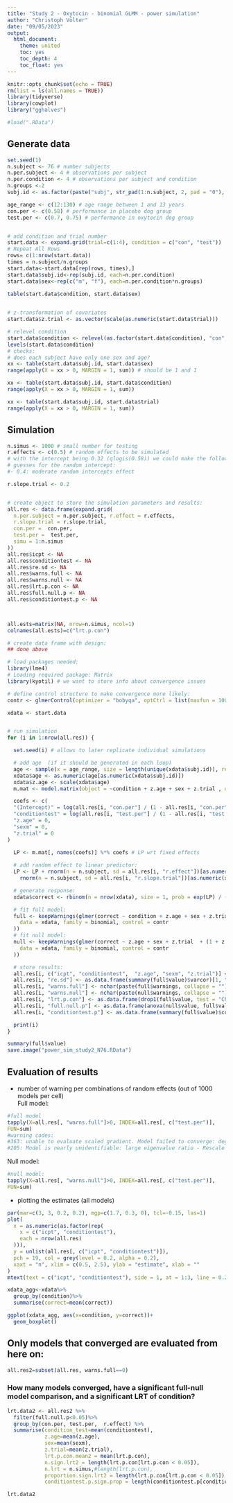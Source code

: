 ```yaml
---
title: "Study 2 - Oxytocin - binomial GLMM - power simulation"
author: "Christoph Völter"
date: "09/05/2023"
output: 
  html_document:
    theme: united
    toc: yes
    toc_depth: 4
    toc_float: yes
---
```


```r
knitr::opts_chunk$set(echo = TRUE)
rm(list = ls(all.names = TRUE))
library(tidyverse)
library(cowplot)
library("gghalves")

#load(".RData")
```

## Generate data

```r
set.seed(1)
n.subject <- 76 # number subjects
n.per.subject <- 4 # observations per subject
n.per.condition <- 4 # observations per subject and condition
n.groups <-2
subj.id <- as.factor(paste("subj", str_pad(1:n.subject, 2, pad = "0"), sep = "."))

age_range <- c(12:130) # age range between 1 and 13 years
con.per <- c(0.58) # performance in placebo dog group
test.per <- c(0.7, 0.75) # performance in oxytocin dog group


# add condition and trial number
start.data <- expand.grid(trial=c(1:4), condition = c("con", "test"))
# Repeat All Rows
rows= c(1:nrow(start.data))
times = n.subject/n.groups
start.data<-start.data[rep(rows, times),]
start.data$subj.id<-rep(subj.id, each=n.per.condition)
start.data$sex<-rep(c("m", "f"), each=n.per.condition*n.groups)

table(start.data$condition, start.data$sex)

          
# z-transformation of covariates
start.data$z.trial <- as.vector(scale(as.numeric(start.data$trial)))

# relevel condition
start.data$condition <- relevel(as.factor(start.data$condition), "con", "test")
levels(start.data$condition)
# checks:
# does each subject have only one sex and age?
xx <- table(start.data$subj.id, start.data$sex)
range(apply(X = xx > 0, MARGIN = 1, sum)) # should be 1 and 1

xx <- table(start.data$subj.id, start.data$condition)
range(apply(X = xx > 0, MARGIN = 1, sum))

xx <- table(start.data$subj.id, start.data$trial)
range(apply(X = xx > 0, MARGIN = 1, sum))

```

## Simulation

```r
n.simus <- 1000 # small number for testing
r.effects <- c(0.5) # random effects to be simulated
# with the intercept being 0.32 (qlogis(0.58)) we could make the following
# guesses for the random intercept:
#- 0.4: moderate random intercepts effect

r.slope.trial <- 0.2


# create object to store the simulation parameters and results:
all.res <- data.frame(expand.grid(
  n.per.subject = n.per.subject, r.effect = r.effects, 
  r.slope.trial = r.slope.trial,   
  con.per =  con.per,
  test.per =  test.per,
  simu = 1:n.simus
))
all.res$icpt <- NA
all.res$conditiontest <- NA
all.res$re.sd <- NA
all.res$warns.full <- NA
all.res$warns.null <- NA
all.res$lrt.p.con <- NA
all.res$full.null.p <- NA
all.res$conditiontest.p <- NA



all.ests=matrix(NA, nrow=n.simus, ncol=1)
colnames(all.ests)=c("lrt.p.con")

# create data frame with design:
## done above

# load packages needed:
library(lme4)
# Loading required package: Matrix
library(kyotil) # we want to store info about convergence issues

# define control structure to make convergence more likely:
contr <- glmerControl(optimizer = "bobyqa", optCtrl = list(maxfun = 10000))

xdata <- start.data


# run simulation
for (i in 1:nrow(all.res)) {

  set.seed(i) # allows to later replicate individual simulations

  # add age  (if it should be generated in each loop)
  age <- sample(x = age_range, size = length(unique(xdata$subj.id)), replace = T)
  xdata$age <- as.numeric(age[as.numeric(xdata$subj.id)])
  xdata$z.age <- scale(xdata$age)
  m.mat <- model.matrix(object = ~condition + z.age + sex + z.trial , data = xdata) # create model martix

  coefs <- c(
  "(Intercept)" = log(all.res[i, "con.per"] / (1 - all.res[i, "con.per"])),
  "conditiontest" = log(all.res[i, "test.per"] / (1 - all.res[i, "test.per"] )) - log(all.res[i, "con.per"] / (1 - all.res[i, "con.per"])),
  "z.age" = 0,
  "sexm" = 0,
  "z.trial" = 0
)
  
  LP <- m.mat[, names(coefs)] %*% coefs # LP wrt fixed effects

  # add random effect to linear predictor:
  LP <- LP + rnorm(n = n.subject, sd = all.res[i, "r.effect"])[as.numeric(xdata$subj.id)] +
    rnorm(n = n.subject, sd = all.res[i, "r.slope.trial"])[as.numeric(xdata$subj.id)] * xdata$z.trial 

  # generate response:
  xdata$correct <- rbinom(n = nrow(xdata), size = 1, prob = exp(LP) / (1 + exp(LP)))

  # fit full model:
  full <- keepWarnings(glmer(correct ~ condition + z.age + sex + z.trial + (1 +  z.trial|| subj.id),
    data = xdata, family = binomial, control = contr
  ))
  # fit null model:
  null <- keepWarnings(glmer(correct ~ z.age + sex + z.trial  + (1 + z.trial|| subj.id),
    data = xdata, family = binomial, control = contr
  ))

  # store results:
  all.res[i, c("icpt", "conditiontest",  "z.age", "sexm", "z.trial")] <- fixef(full$value)
  all.res[i, "re.sd"] <- as.data.frame(summary(full$value)$varcor)[1, "sdcor"]
  all.res[i, "warns.full"] <- nchar(paste(full$warnings, collapse = ""))
  all.res[i, "warns.null"] <- nchar(paste(null$warnings, collapse = ""))
  all.res[i, "lrt.p.con"] <- as.data.frame(drop1(full$value, test = "Chisq"))["condition", "Pr(Chi)"]
  all.res[i, "full.null.p"] <- as.data.frame(anova(null$value, full$value, test = "Chisq"))[2, "Pr(>Chisq)"]
  all.res[i, "conditiontest.p"] <- as.data.frame(summary(full$value)$coef)["conditiontest", "Pr(>|z|)"]

  print(i)
}

summary(full$value)
save.image("power_sim_study2_N76.RData")
```

## Evaluation of results 

* number of warning per combinations of random effects (out of 1000 models per cell)  
Full model:  
```r
#full model
tapply(X=all.res[, "warns.full"]>0, INDEX=all.res[, c("test.per")],
FUN=sum)
#warning codes: 
#363: unable to evaluate scaled gradient. Model failed to converge: degenerate  Hessian with 1 negative eigenvalues
#205: Model is nearly unidentifiable: large eigenvalue ratio - Rescale variables?
```

Null model:  
```r
#null model: 
tapply(X=all.res[, "warns.null"]>0, INDEX=all.res[, c("test.per")],
FUN=sum)
```

* plotting the estimates (all models)

```r
par(mar=c(3, 3, 0.2, 0.2), mgp=c(1.7, 0.3, 0), tcl=-0.15, las=1)
plot(
  x = as.numeric(as.factor(rep(
    x = c("icpt", "conditiontest"),
    each = nrow(all.res)
  ))),
  y = unlist(all.res[, c("icpt", "conditiontest")]),
  pch = 19, col = grey(level = 0.2, alpha = 0.2),
  xaxt = "n", xlim = c(0.5, 2.5), ylab = "estimate", xlab = ""
)
mtext(text = c("icpt", "conditiontest"), side = 1, at = 1:3, line = 0.2)
```
```r
xdata_agg<-xdata%>%
  group_by(condition)%>%
  summarise(correct=mean(correct))

ggplot(xdata_agg, aes(x=condition, y=correct))+
  geom_boxplot()
```

## Only models that converged are evaluated from here on:  

```r
all.res2=subset(all.res, warns.full==0)


```


### How many models converged, have a significant full-null model comparison, and a significant LRT of condition?  
```r

lrt.data2 <- all.res2 %>%
  filter(full.null.p<0.05)%>%
  group_by(con.per, test.per,  r.effect) %>%
  summarise(condition_test=mean(conditiontest),
            z.age=mean(z.age),
            sex=mean(sexm),
            z.trial=mean(z.trial),
            lrt.p.con.mean2 = mean(lrt.p.con), 
            n.sign.lrt2 = length(lrt.p.con[lrt.p.con < 0.05]), 
            n.lrt = n.simus,#length(lrt.p.con), 
            proportion.sign.lrt2 = length(lrt.p.con[lrt.p.con < 0.05]) / n.simus,
            conditiontest.p.sign.prop = length(conditiontest.p[conditiontest.p < 0.05]) / n.simus)

lrt.data2
```
